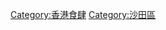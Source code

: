{{Catnav|頁面分類|人類社會|文化|飲食|餐廳|香港食肆}}
{{Catnav|頁面分類|各種主題的頁面分類|依中國各省來作的分類|中國各省行政區劃|香港行政區劃|沙田區}}
[[Category:香港食肆|Category:香港食肆]]
[[Category:沙田區|Category:沙田區]]